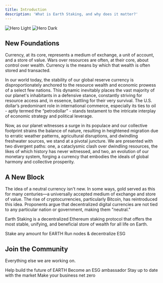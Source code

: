 ```yaml
---
title: Introduction
description: 'What is Earth Staking, and why does it matter?'
---
```


<img
  className="block dark:hidden"
  src="/images/intro.png"
  alt="Hero Light"
/>
<img
  className="hidden dark:block"
  src="/images/intro.png"
  alt="Hero Dark"
/>

## New Foundations

Currency, at its core, represents a medium of exchange, a unit of account, and a store of value. Wars over resources are often, at their core, about control over wealth. Currency is the means by which that wealth is often stored and transacted.

In our world today, the stability of our global reserve currency is disproportionately anchored to the resource wealth and economic prowess of a select few nations. This dynamic inevitably places the vast majority of our planet's inhabitants in a defensive stance, constantly striving for resource access and, in essence, battling for their very survival. The U.S. dollar’s predominant role in international commerce, especially its ties to oil - aptly termed the “petrodollar” - stands testament to the intricate interplay of economic strategy and political leverage.

Now, as our planet witnesses a surge in its populace and our collective footprint strains the balance of nature, resulting in heightened migration due to erratic weather patterns, agricultural disruptions, and dwindling freshwater sources, we stand at a pivotal juncture. We are presented with two divergent paths: one, a cataclysmic clash over dwindling resources, the likes of which history has never witnessed, and two, an evolution of our monetary system, forging a currency that embodies the ideals of global harmony and collective prosperity.

## A New Block

The idea of a neutral currency isn't new. In some ways, gold served as this for many centuries—a universally accepted medium of exchange and store of value. The rise of cryptocurrencies, particularly Bitcoin, has reintroduced this idea. Proponents argue that decentralized digital currencies are not tied to any particular nation or government, making them "neutral."

Earth Staking is a decentralized Ethereum staking protocol that offers the most stable, unifying, and beneficial store of wealth for all life on Earth.

<CardGroup cols={2}>
  <Card
    title="Ethereum Staking"
    icon="ethereum"
    href="/ethereum"
  >
    Stake any amount for EARTH
  </Card>
  <Card
    title="Governance"
    icon="shield-halved"
    href="/governance"
  >
    Run nodes & decentralize ESG
  </Card>
</CardGroup>

## Join the Community

Everything else we are working on.

<CardGroup cols={2}>
  <Card
    title="Developers"
    icon="dolphin"
    href="/EARTH/developers"
  >
    Help build the future of EARTH
  </Card>
  <Card
    title="Ambassadors"
    icon="teddy-bear"
    href="/ESG/ambassadors"
  >
    Become an ESG ambassador
  </Card>
  <Card
    title="Investors"
    icon="whale"
    href="https://newsletter.earthstaking.com"
  >
    Stay up to date with the market
  </Card>
  <Card
    title="Partners"
    icon="turtle"
    href="/resources/partners"
  >
    Make your business net zero
  </Card>
</CardGroup>
